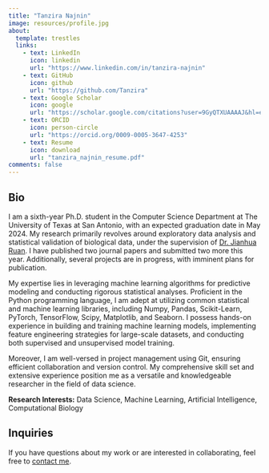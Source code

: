 ```yaml
---
title: "Tanzira Najnin"
image: resources/profile.jpg
about:
  template: trestles
  links:
    - text: LinkedIn
      icon: linkedin
      url: "https://www.linkedin.com/in/tanzira-najnin"
    - text: GitHub
      icon: github
      url: "https://github.com/Tanzira"
    - text: Google Scholar
      icon: google
      url: "https://scholar.google.com/citations?user=9GyQTXUAAAAJ&hl=en"
    - text: ORCID
      icon: person-circle
      url: "https://orcid.org/0009-0005-3647-4253"
    - text: Resume
      icon: download
      url: "tanzira_najnin_resume.pdf"
comments: false
---
```


::: {.column-page}
## Bio
I am a sixth-year Ph.D. student in the Computer Science Department at The University of Texas at San Antonio, with an expected graduation date in May 2024. My research primarily revolves around exploratory data analysis and statistical validation of biological data, under the supervision of [Dr. Jianhua Ruan](https://sciences.utsa.edu/faculty/profiles/ruan-jianhua.html). I have published two journal papers and submitted two more this year. Additionally, several projects are in progress, with imminent plans for publication.

My expertise lies in leveraging machine learning algorithms for predictive modeling and conducting rigorous statistical analyses. Proficient in the Python programming language, I am adept at utilizing common statistical and machine learning libraries, including Numpy, Pandas, Scikit-Learn, PyTorch, TensorFlow, Scipy, Matplotlib, and Seaborn. I possess hands-on experience in building and training machine learning models, implementing feature engineering strategies for large-scale datasets, and conducting both supervised and unsupervised model training.

Moreover, I am well-versed in project management using Git, ensuring efficient collaboration and version control. My comprehensive skill set and extensive experience position me as a versatile and knowledgeable researcher in the field of data science.

**Research Interests:** Data Science, Machine Learning, Artificial Intelligence, Computational Biology 


## Inquiries
If you have questions about my work or are interested in collaborating, feel free to [contact me](mailto:tanzira.najnin@utsa.edu).


:::



